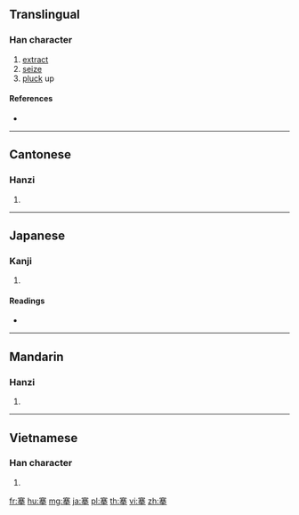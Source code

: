 ==Translingual==

===Han character===
{{Han char|rn=64|rad=手|as=10|sn=14|four=30502|canj=JTCQ|ids=⿱𡨄手}}

# [[extract]]
# [[seize]]
# [[pluck]] up

====References====
* {{Han ref|kx=0448.150|dkj=12519|dj=0799.070|hdz=31928.030|uh=6434|ud=25652|bh=BA53|bd=47699}}

----

==Cantonese==

===Hanzi===
{{yue-hanzi|jyut=[[hin1]]|y=hin1}}

# {{defn|lang=yue|sort=手10}}

----

==Japanese==

===Kanji===
{{ja-kanji|grade=|rs=手10}}

# {{defn|lang=ja|sort=手10}}

====Readings====
* {{ja-readings|on=[[けん]] (ken)|kun=[[とる]] (toru), [[ぬく]] (nuku)}}

----

==Mandarin==

===Hanzi===
{{cmn-hanzi|pin=[[qiān]] ([[qian1]]), [[chēng]] ([[cheng1]]), [[qiāng]] ([[qiang1]])|wg=ch'ien<sup>1</sup>, ch'eng<sup>1</sup>, ch'iang<sup>1</sup>}}

# {{defn|lang=cmn|sort=手10}}

----

==Vietnamese==

===Han character===
{{vi-hantu|[[khiên]]|rs=手10}}

# {{defn|lang=vi|sort=手10}}

[[fr:搴]]
[[hu:搴]]
[[mg:搴]]
[[ja:搴]]
[[pl:搴]]
[[th:搴]]
[[vi:搴]]
[[zh:搴]]